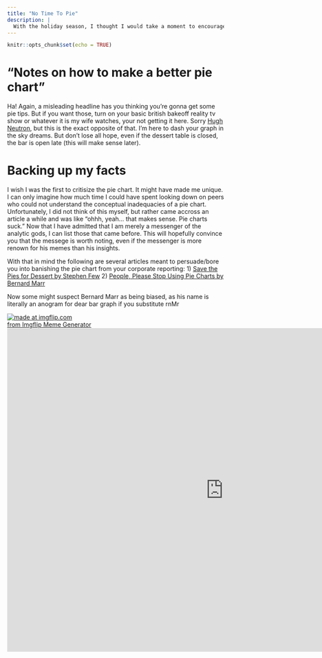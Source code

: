 ```yaml
---
title: "No Time To Pie"
description: |
  With the holiday season, I thought I would take a moment to encourage healthy eating and graph choice.
---
```


```r
knitr::opts_chunk$set(echo = TRUE)
```

# "Notes on how to make a better pie chart"

Ha! Again, a misleading headline has you thinking you're gonna get some pie tips. But if you want those, turn on your basic british bakeoff reality tv show or whatever it is my wife watches, your not getting it here. Sorry [Hugh Neutron](https://www.youtube.com/watch?v=2UoKdcS5GJY), but this is the exact opposite of that. I'm here to dash your graph in the sky dreams. But don't lose all hope, even if the dessert table is closed, the bar is open late (this will make sense later).

# Backing up my facts

I wish I was the first to critisize the pie chart. It might have made me unique. I can only imagine how much time I could have spent looking down on peers who could not understand the conceptual inadequacies of a pie chart. Unfortunately, I did not think of this myself, but rather came accross an article a while and was like "ohhh, yeah... that makes sense. Pie charts suck." Now that I have admitted that I am merely a messenger of the analytic gods, I can list those that came before. This will hopefully convince you that the messege is worth noting, even if the messenger is more renown for his memes than his insights. 

With that in mind the following are several articles meant to persuade/bore you into banishing the pie chart from your corporate reporting:
1) [Save the Pies for Dessert by Stephen Few](http://www.perceptualedge.com/articles/visual_business_intelligence/save_the_pies_for_dessert.pdf?_ga=2.149186422.1704921408.1606954722-729238164.1606954722)
2) [People, Please Stop Using Pie Charts by Bernard Marr](https://www.entrepreneur.com/article/239932?_ga=2.150840310.1704921408.1606954722-729238164.1606954722)

Now some might suspect Bernard Marr as being biased, as his name is literally an anogram for dear bar graph if you substitute rnMr

<a href="https://imgflip.com/i/4opeep"><img src="https://i.imgflip.com/4opeep.jpg" title="made at imgflip.com"/></a><div><a href="https://imgflip.com/memegenerator">from Imgflip Meme Generator</a></div>

<iframe width="1004" height="753" src="https://www.youtube.com/embed/ApQk0ivtDRg" frameborder="0" allow="accelerometer; autoplay; clipboard-write; encrypted-media; gyroscope; picture-in-picture" allowfullscreen></iframe>


